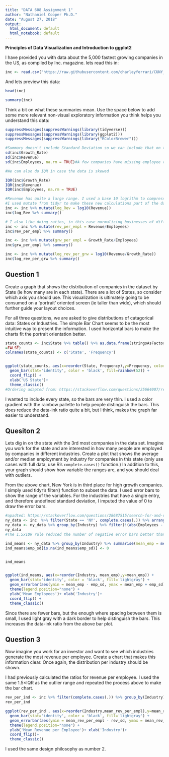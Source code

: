 ```yaml
---
title: "DATA 608 Assignment 1"
author: "Nathaniel Cooper Ph.D."
date: "August 27, 2018"
output:
  html_document: default
  html_notebook: default
---
```


**Principles of Data Visualization and Introduction to ggplot2**

I have provided you with data about the 5,000 fastest growing companies in the US, as compiled by Inc. magazine. lets read this in:

```r

inc <- read.csv("https://raw.githubusercontent.com/charleyferrari/CUNY_DATA_608/master/module1/Data/inc5000_data.csv", header= TRUE)

```

And lets preview this data:

```r

head(inc)

```
```r

summary(inc)

```

Think a bit on what these summaries mean. Use the space below to add some more relevant non-visual exploratory information you think helps you understand this data:

```r
suppressMessages(suppressWarnings(library(tidyverse)))
suppressMessages(suppressWarnings(library(ggplot2)))
suppressMessages(suppressWarnings(library("RColorBrewer")))
```

```r
#Summary doesn't include Standard Deviation so we can include that on the numerical data:
sd(inc$Growth_Rate)
sd(inc$Revenue)
sd(inc$Employees, na.rm = TRUE)#A few companies have missing employee counts

#We can also do IQR in case the data is skewed

IQR(inc$Growth_Rate)
IQR(inc$Revenue)
IQR(inc$Employees, na.rm = TRUE)

#Revenue has quite a large range. I used a base 10 logrithm to compress that scale.
#I used mutate from tidyr to make these new calculations part of the dataframe for later use.
inc <- inc %>% mutate(log_Rev = log10(Revenue))
inc$log_Rev %>% summary()

# I also like doing ratios, in this case normalizing businesses of different sizes to see how much revenue or growth is generated per employee. 
inc <- inc %>% mutate(rev_per_empl = Revenue/Employees)
inc$rev_per_empl %>% summary() 

inc <- inc %>% mutate(grw_per_empl = Growth_Rate/Employees)
inc$grw_per_empl %>% summary()

inc <- inc %>% mutate(log_rev_per_grw = log10(Revenue/Growth_Rate))
inc$log_rev_per_grw %>% summary()
```

## Question 1

Create a graph that shows the distribution of companies in the dataset by State (ie how many are in each state). There are a lot of States, so consider which axis you should use. This visualization is ultimately going to be consumed on a 'portrait' oriented screen (ie taller than wide), which should further guide your layout choices.

For all three questions, we are asked to give distributions of catagorical data: States or Industries. The simple Bar Chart seems to be the most intuitive way to present the information. I used horizontal bars to make the charts fit the portrait orientation better.

```r
state_counts <- inc$State %>% table() %>% as.data.frame(stringsAsFactors
=FALSE)
colnames(state_counts) <- c('State', 'Frequency')


ggplot(state_counts, aes(x=reorder(State, Frequency),y=Frequency, color=State)) +
  geom_bar(stat='identity', color = 'black', fill=rainbow(52)) +
  coord_flip() + 
  xlab('US State')+
  theme_classic()
#Ordering adapted from: https://stackoverflow.com/questions/25664007/reorder-bars-in-geom-bar-ggplot2
```


I wanted to include every state, so the bars are very thin. I used a color gradient with the rainbow pallette to help people distinguish the bars. This does reduce the data-ink ratio quite a bit, but I think, makes the graph far easier to understand.

## Quesiton 2

Lets dig in on the state with the 3rd most companies in the data set. Imagine you work for the state and are interested in how many people are employed by companies in different industries. Create a plot that shows the average and/or median employment by industry for companies in this state (only use cases with full data, use R's `complete.cases()` function.) In addition to this, your graph should show how variable the ranges are, and you should deal with outliers.

From the above chart, New York is in third place for high growth companies. I simply used tidyr's filter() function to subset the data. I used error bars to show the range of the variables. For the industries that have a single entry, and therefore undefined standard deviation, I imputed the value of 0 to draw the error bars.

```r
#apadted: https://stackoverflow.com/questions/28687515/search-for-and-remove-outliers-from-a-dataframe-grouped-by-a-variable
ny_data <- inc  %>% filter(State == 'NY', complete.cases(.)) %>% arrange(Industry) %>% select(Industry, Employees) 
ny_data <- ny_data %>% group_by(Industry) %>% filter(!(abs(Employees - median(Employees)) > 1.5*IQR(Employees)))# Using 1.5xIQR as the outlier limit
ny_data
#The 1.5xIQR rule reduced the number of negative error bars better than the 2xstd dev rule.

ind_means <- ny_data %>% group_by(Industry) %>% summarise(mean_emp = mean(Employees), emp_sd = sd(Employees))
ind_means$emp_sd[is.na(ind_means$emp_sd)] <- 0


ind_means


ggplot(ind_means, aes(x=reorder(Industry, mean_emp),y=mean_emp)) +
  geom_bar(stat='identity', color = 'black', fill='lightgray') +
  geom_errorbar(aes(ymin = mean_emp - emp_sd, ymax = mean_emp + emp_sd), width=0.2) +
  theme(legend.position="none") +
  ylab('Mean Employees')+ xlab('Industry')+ 
  coord_flip() +
  theme_classic()
```

Since there are fewer bars, but the enough where spacing between them is small, I used light gray with a dark border to help distinguish the bars. This increases the data-ink ratio from the above bar plot.


## Question 3

Now imagine you work for an investor and want to see which industries generate the most revenue per employee. Create a chart that makes this information clear. Once again, the distribution per industry should be shown.

I had previously calculated the ratios for revenue per employee. I used the same 1.5$\times$IQR as the outlier range and repeated the process above to make the bar chart.

```r
rev_per_ind <- inc %>% filter(complete.cases(.)) %>% group_by(Industry) %>% filter(!(abs(rev_per_empl - median(rev_per_empl)) > 1.5*IQR(rev_per_empl))) %>% summarise(mean_rev_per_empl = mean(rev_per_empl), rev_sd = sd(rev_per_empl))
rev_per_ind

ggplot(rev_per_ind , aes(x=reorder(Industry,mean_rev_per_empl),y=mean_rev_per_empl)) +
  geom_bar(stat='identity', color = 'black', fill='lightgray') +
  geom_errorbar(aes(ymin = mean_rev_per_empl - rev_sd, ymax = mean_rev_per_empl + rev_sd), width=0.2) +
  theme(legend.position="none") +
  ylab('Mean Revenue per Employee')+ xlab('Industry')+
  coord_flip()+
  theme_classic()
```

I used the same design philosophy as number 2.
